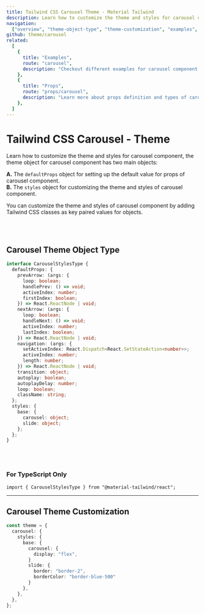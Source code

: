 ```yaml
---
title: Tailwind CSS Carousel Theme - Material Tailwind
description: Learn how to customize the theme and styles for carousel component.
navigation:
  ["overview", "theme-object-type", "theme-customization", "examples", "props"]
github: theme/carousel
related:
  [
    {
      title: "Examples",
      route: "carousel",
      description: "Checkout different examples for carousel component.",
    },
    {
      title: "Props",
      route: "props/carousel",
      description: "Learn more about props definition and types of carousel component.",
    },
  ]
---
```


# Tailwind CSS Carousel - Theme

<span id="overview" className="scroll-mt-48" />

Learn how to customize the theme and styles for carousel component, the theme object for carousel component has two main objects:

**A.** The <Code>defaultProps</Code> object for setting up the default value for props of carousel component.<br />
**B.** The <Code>styles</Code> object for customizing the theme and styles of carousel component.<br />

You can customize the theme and styles of carousel component by adding Tailwind CSS classes as key paired values for objects.

<br />
<br />

## Carousel Theme Object Type

<span id="theme-object-type" className="scroll-mt-48" />

```ts
interface CarouselStylesType {
  defaultProps: {
    prevArrow: (args: {
      loop: boolean;
      handlePrev: () => void;
      activeIndex: number;
      firstIndex: boolean;
    }) => React.ReactNode | void;
    nextArrow: (args: {
      loop: boolean;
      handleNext: () => void;
      activeIndex: number;
      lastIndex: boolean;
    }) => React.ReactNode | void;
    navigation: (args: {
      setActiveIndex: React.Dispatch<React.SetStateAction<number>>;
      activeIndex: number;
      length: number;
    }) => React.ReactNode | void;
    transition: object;
    autoplay: boolean;
    autoplayDelay: number;
    loop: boolean;
    className: string;
  };
  styles: {
    base: {
      carousel: object;
      slide: object;
    };
  };
}
```

<br />
<br />

### For TypeScript Only

```tsx
import { CarouselStylesType } from "@material-tailwind/react";
```

---

## Carousel Theme Customization

<span id="theme-customization" className="scroll-mt-48" />

```ts
const theme = {
  carousel: {
    styles: {
      base: {
        carousel: {
          display: "flex",
        }
        slide: {
          border: "border-2",
          borderColor: "border-blue-500"
        }
      },
    },
  },
};
```

<span id="examples" className="scroll-mt-48" />
<span id="props" className="scroll-mt-48" />

